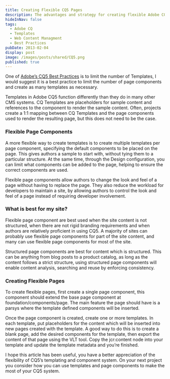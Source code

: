```yaml
---
title: Creating Flexible CQ5 Pages
description: The advantages and strategy for creating flexible Adobe CQ5 Page Templates
hideInNav: false
tags:
  - Adobe CQ
  - Templates
  - Web Content Managment
  - Best Practices
pubDate: 2013-02-04
display: post
image: /images/posts/shared/CQ5.png
published: true
---
```


One of [Adobe’s CQ5 Best Practices](http://dev.day.com/docs/en/cq/current/developing/developing%5Fguidelines%5Fbestpractices.html#Guidelines%20for%20Using%20Templates%20and%20Components) is to limit the number of Templates, I would suggest it is a best practice to limit the number of page components and create as many templates as necessary.

Templates in Adobe CQ5 function differently than they do in many other CMS systems. CQ Templates are placeholders for sample content and references to the component to render the sample content. Often, projects create a 1:1 mapping between CQ Templates and the page components used to render the resulting page, but this does not need to be the case.

### Flexible Page Components

A more flexible way to create templates is to create multiple templates per page component, specifying the default components to be placed on the page. This gives authors a sample to start with, without tying them to a particular structure. At the same time, through the Design configuration, you can limit what components can be added to the page, helping to ensure the correct components are used.

Flexible page components allow authors to change the look and feel of a page without having to replace the page. They also reduce the workload for developers to maintain a site, by allowing authors to control the look and feel of a page instead of requiring developer involvement.

### What is best for my site?

Flexible page component are best used when the site content is not structured, when there are not rigid branding requirements and when authors are relatively proficient in using CQ5\. A majority of sites can probably use flexible page components for part of the site content, and many can use flexible page components for most of the site.

Structured page components are best for content which is structured. This can be anything from blog posts to a product catalog, as long as the content follows a strict structure, using structured page components will enable content analysis, searching and reuse by enforcing consistency.

### Creating Flexible Pages

To create flexible pages, first create a single page component, this component should extend the base page component at foundation/components/page. The main feature the page should have is a parsys where the template defined components will be inserted.

Once the page component is created, create one or more templates. In each template, put placeholders for the content which will be inserted into new pages created with the template. A good way to do this is to create a blank page, add the desired components for the template, then export the content of that page using the VLT tool. Copy the jcr:content node into your template and update the template metadata and you’re finished.

I hope this article has been useful, you have a better appreciation of the flexibility of CQ5’s templating and component system. On your next project you consider how you can use templates and page components to make the most of your CQ5 system.
